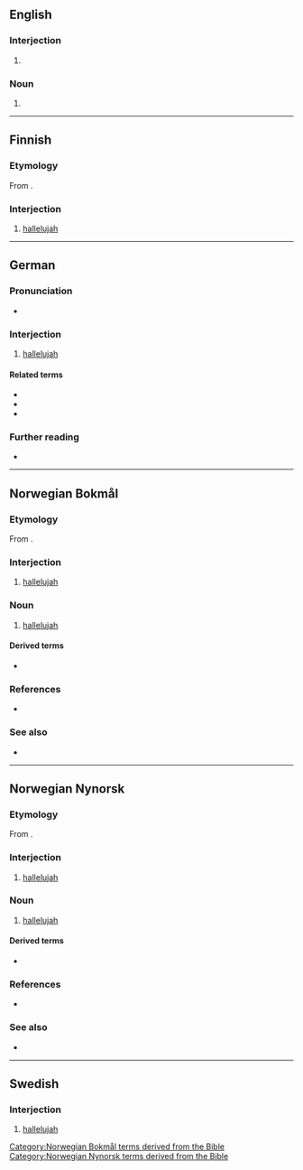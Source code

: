 {{also|Halleluja}}

==English==

===Interjection===
{{en-interj}}

# {{alternative spelling of|en|hallelujah}}

===Noun===
{{en-noun}}

# {{alternative spelling of|en|hallelujah}}

----

==Finnish==

===Etymology===
From {{der|fi|he|הַלְּלוּיָהּ}}.

===Interjection===
{{fi-int}}

# [[hallelujah]]

----

==German==

===Pronunciation===
* {{audio|de|De-halleluja.ogg|Audio}}

===Interjection===
{{head|de|interjection}}

# [[hallelujah]]

====Related terms====
* {{l|de|Alleluja}}
* {{l|de|Halleluja}}
* {{l|de|Hallelujah}}

===Further reading===
* {{R:Duden}}

----

==Norwegian Bokmål==

===Etymology===
From {{bor|nb|hbo|הַלְלוּיָהּ||tr=hal'luyáh|Praise {{l|en|Yah}}|sc=Hebr}}.

===Interjection===
{{head|nb|interjection}}

# [[hallelujah]]

===Noun===
{{nb-noun-n3}}

# [[hallelujah]]

====Derived terms====
* {{l|nb|hallelujarop}}

===References===
* {{R:The Bokmål Dictionary}}

===See also===
* {{l|nb|hosianna}}

[[Category:Norwegian Bokmål terms derived from the Bible]]

----

==Norwegian Nynorsk==

===Etymology===
From {{bor|nn|hbo|הַלְלוּיָהּ||tr=hal'luyáh|Praise {{l|en|Yah}}|sc=Hebr}}.

===Interjection===
{{head|nn|interjection}}

# [[hallelujah]]

===Noun===
{{nn-noun-n1}}

# [[hallelujah]]

====Derived terms====
* {{l|nn|hallelujarop}}

===References===
* {{R:The Nynorsk Dictionary}}

===See also===
* {{l|nn|hosianna}}

[[Category:Norwegian Nynorsk terms derived from the Bible]]

----

==Swedish==

===Interjection===
{{head|sv|interjection}}

# [[hallelujah]]